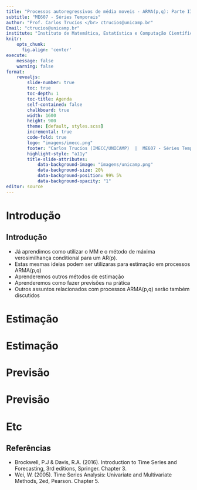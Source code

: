 ```yaml
---
title: "Processos autoregressivos de média moveis - ARMA(p,q): Parte II"
subtitle: "ME607 - Séries Temporais"
author: "Prof. Carlos Trucíos </br> ctrucios@unicamp.br"
Email: "ctrucios@unicamp.br"
institute: "Instituto de Matemática, Estatística e Computação Científica (IMECC), </br> Universidade Estadual de Campinas (UNICAMP)."
knitr:
    opts_chunk: 
      fig.align: 'center'
execute:
    message: false
    warning: false
format:
    revealjs:
        slide-number: true
        toc: true
        toc-depth: 1
        toc-title: Agenda
        self-contained: false
        chalkboard: true
        width: 1600
        height: 900
        theme: [default, styles.scss]
        incremental: true
        code-fold: true
        logo: "imagens/imecc.png"
        footer: "Carlos Trucíos (IMECC/UNICAMP)  |  ME607 - Séries Temporais  |  [ctruciosm.github.io](https://ctruciosm.github.io/)"
        highlight-style: "a11y"
        title-slide-attributes:
            data-background-image: "imagens/unicamp.png"
            data-background-size: 20%
            data-background-position: 99% 5%
            data-background-opacity: "1"
editor: source
---
```



# Introdução
## Introdução
- Já aprendimos como utilizar o MM e o método de máxima verosimilhança conditional para um AR(p).
- Estas mesmas ideias podem ser utilizaras para estimação em processos ARMA(p,q)
- Aprenderemos outros métodos de estimação
- Aprenderemos como fazer previsões na prática
- Outros assuntos relacionados com processos ARMA(p,q) serão também discutidos

# Estimação
# Estimação



# Previsão
# Previsão

# Etc

## Referências


::: {.nonincremental}

- Brockwell, P.J & Davis, R.A. (2016). Introduction to Time Series and Forecasting, 3rd editions, Springer. Chapter 3.
- Wei, W. (2005). Time Series Analysis: Univariate and Multivariate Methods, 2ed, Pearson. Chapter 5.


:::


